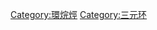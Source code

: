 {{Commonscat|Cyclopropane derivatives}}
{{Cat main|环丙烷}}

[[Category:環烷烴|Category:環烷烴]]
[[Category:三元环|Category:三元环]]